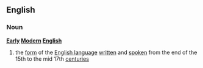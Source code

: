 ==English==
===Noun===
{{wikipedia}}
'''[[Early]] [[Modern]] [[English]]'''
# the [[form]] of the [[English language]] [[written]] and [[spoken]] from the end of the 15th to the mid 17th [[centuries]]
